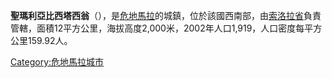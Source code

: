 '''聖瑪利亞比西塔西翁'''（{{lang-es|Santa María Visitación}}），是[[危地馬拉|危地馬拉]]的城鎮，位於該國西南部，由[[索洛拉省|索洛拉省]]負責管轄，面積12平方公里，海拔高度2,000米，2002年人口1,919，人口密度每平方公里159.92人。

{{coord|14|43|N|91|19|W|display=title|region:GT_type:city_source:GNS-enwiki}}

{{Guatemala-geo-stub}}
[[Category:危地馬拉城市|Category:危地馬拉城市]]